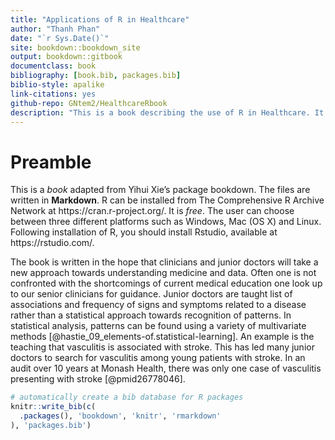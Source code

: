 ```yaml
--- 
title: "Applications of R in Healthcare"
author: "Thanh Phan"
date: "`r Sys.Date()`"
site: bookdown::bookdown_site
output: bookdown::gitbook
documentclass: book
bibliography: [book.bib, packages.bib]
biblio-style: apalike
link-citations: yes
github-repo: GNtem2/HealthcareRbook
description: "This is a book describing the use of R in Healthcare. It is aimed at beginners of R language. The majority of the examples are taken from works in Neurology. The ideas and principles can be applied to other aspects of Healthcare. The output format for this example is bookdown::gitbook."
---
```


# Preamble

This is a _book_ adapted from Yihui Xie's package bookdown. The files are written in **Markdown**. R can be installed from The Comprehensive R Archive Network at https://cran.r-project.org/. It is _free_. The user can choose between three different platforms such as Windows, Mac (OS X) and Linux. Following installation of R, you should install Rstudio, available at https://rstudio.com/.

The book is written in the hope that clinicians and junior doctors will take a new approach towards understanding medicine and data. Often one is not confronted with the shortcomings of current medical education one look up to our senior clinicians for guidance. Junior doctors are taught list of associations and frequency of signs and symptoms related to a disease  rather than a statistical approach towards recognition of patterns. In statistical analysis, patterns can be found using a variety of multivariate methods [@hastie_09_elements-of.statistical-learning]. An example is the teaching that vasculitis is associated with stroke. This has led many junior doctors to search for vasculitis among young patients with stroke. In an audit over 10 years at Monash Health, there was only one case of vasculitis presenting with stroke [@pmid26778046].

```r
# automatically create a bib database for R packages
knitr::write_bib(c(
  .packages(), 'bookdown', 'knitr', 'rmarkdown'
), 'packages.bib')
```

